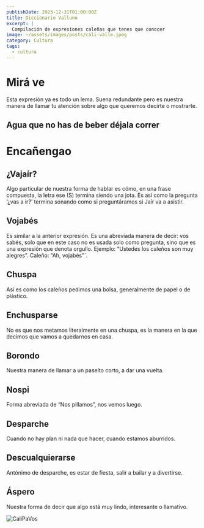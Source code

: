```yaml
---
publishDate: 2023-12-31T01:00:00Z
title: Diccionario Valluno
excerpt: |
  Compilación de expresiones caleñas que tenes que conocer
image: ~/assets/images/posts/cali-valle.jpeg
category: Cultura
tags:
  - cultura
---
```


# Mirá ve

Esta expresión ya es todo un lema. Suena redundante pero es nuestra manera de
llamar tu atención sobre algo que queremos decirte o mostrarte.

## Agua que no has de beber déjala correr

# Encañengao

## ¿Vajaír?

Algo particular de nuestra forma de hablar es cómo, en una frase compuesta, la
letra ese (S) termina siendo una jota. Es así como la pregunta ‘¿vas a ir?’
termina sonando como si preguntáramos si Jaír va a asistir.

## Vojabés

Es similar a la anterior expresión. Es una abreviada manera de decir: vos sabés,
solo que en este caso no es usada solo como pregunta, sino que es una expresión
que denota orgullo. Ejemplo: “Ustedes los caleños son muy alegres”. Caleño: “Ah,
vojabés”´.

## Chuspa

Así es como los caleños pedimos una bolsa, generalmente de papel o de plástico.

## Enchusparse

No es que nos metamos literalmente en una chuspa, es la manera en la que decimos que vamos a quedarnos en casa.

## Borondo

Nuestra manera de llamar a un paseíto corto, a dar una vuelta.

## Nospi

Forma abreviada de “Nos pillamos”, nos vemos luego.

## Desparche

Cuando no hay plan ni nada que hacer, cuando estamos aburridos.

## Descualquierarse

Antónimo de desparche, es estar de fiesta, salir a bailar y a divertirse.

## Áspero

Nuestra forma de decir que algo está muy lindo, interesante o llamativo.


![CaliPaVos](~/assets/images/posts/cali-pa-vos.png)
